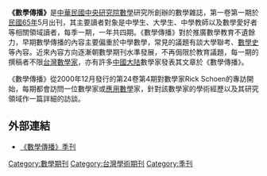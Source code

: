 '''《數學傳播》'''是[[中華民國|中華民國]][[中央研究院|中央研究院]][[數學|數學]]研究所創辦的數學雜誌，第一卷第一期於[[民國65年|民國65年]]5月出刊，其主要讀者對象是中學生、大學生、中學教師以及數學愛好者等相關領域讀者，每季一期，一年共四期。《數學傳播》對於推廣數學教育不遺餘力，早期數學傳播的內容主要偏重於中學數學，常見的議題有談大學聯考、[[數學史|數學史]]等內容。近來內容方向逐漸朝數學期刊水準發展，不再侷限於教育議題，每一期的撰稿者不限[[台灣|台灣]][[數學家|數學家]]，亦有許多[[中國大陆|中國大陆]]數學家發表其文章於《數學傳播》。

《數學傳播》從2000年12月發行的第24卷第4期對數學家Rick Schoen的專訪開始，每期都會訪問一位數學家或[[應用數學|應用數學]]家，針對該數學家的學術經歷以及其研究領域作一篇詳細的訪談。

== 外部連結 ==
*[http://web.math.sinica.edu.tw/mathmedia/default.jsp 《數學傳播》季刊] {{Wayback|url=http://web.math.sinica.edu.tw/mathmedia/default.jsp |date=20201128155938 }}

[[Category:數學期刊|Category:數學期刊]]
[[Category:台灣學術期刊|Category:台灣學術期刊]]
[[Category:季刊|Category:季刊]]